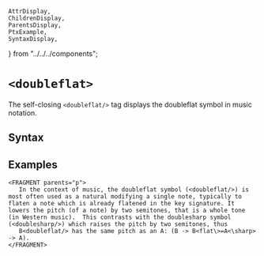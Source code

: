     AttrDisplay,
    ChildrenDisplay,
    ParentsDisplay,
    PtxExample,
    SyntaxDisplay,
} from "../../../components";

# `<doubleflat>`

The self-closing `<doubleflat/>` tag displays the doubleflat symbol in music notation.

## Syntax

<SyntaxDisplay name="doubleflat" />

## Examples

 ```ptx-example
<FRAGMENT parents="p">
    In the context of music, the doubleflat symbol (<doubleflat/>) is most often used as a natural modifying a single note, typically to flaten a note which is already flatened in the key signature. It lowers the pitch (of a note) by two semitones, that is a whole tone (in Western music).  This contrasts with the doublesharp symbol (<doublesharp/>) which raises the pitch by two semitones, thus
    B<doubleflat/> has the same pitch as an A: (B -> B<flat\>=A<\sharp> -> A).
</FRAGMENT>
```       